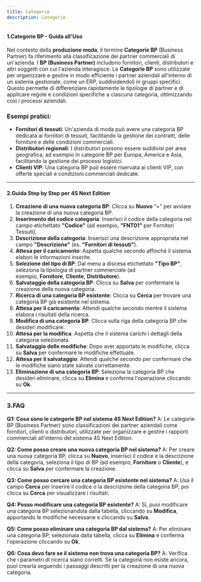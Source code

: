 ```yaml
---
title: Categorie
description: Categorie
---
```


#### 1.Categorie BP - Guida all'Uso

Nel contesto della **produzione moda**, il termine **Categorie BP** (Business Partner) fa riferimento alla classificazione dei partner commerciali di un'azienda. I **BP (Business Partner)** includono fornitori, clienti, distributori e altri soggetti con cui l'azienda interagisce. Le **Categorie BP** sono utilizzate per organizzare e gestire in modo efficiente i partner aziendali all'interno di un sistema gestionale, come un ERP, suddividendoli in gruppi specifici. Questo permette di differenziare rapidamente le tipologie di partner e di applicare regole e condizioni specifiche a ciascuna categoria, ottimizzando così i processi aziendali.

### Esempi pratici:

* **Fornitori di tessuti**: Un'azienda di moda può avere una categoria BP dedicata ai fornitori di tessuti, facilitando la gestione dei contratti, delle forniture e delle condizioni commerciali.
* **Distributori regionali**: I distributori possono essere suddivisi per area geografica, ad esempio in categorie BP per Europa, America e Asia, facilitando la gestione dei processi logistici.
* **Clienti VIP**: Una categoria BP può essere riservata ai clienti VIP, con offerte speciali e condizioni commerciali dedicate.

***

#### 2.Guida Step by Step per 4S Next Edition

1. **Creazione di una nuova categoria BP**: Clicca su **Nuovo** “+” per avviare la creazione di una nuova categoria BP.
2. **Inserimento del codice categoria**: Inserisci il codice della categoria nel campo etichettato **"Codice"** (ad esempio, **"FNT01"** per Fornitori Tessuti).
3. **Descrizione della categoria**: Inserisci una descrizione appropriata nel campo **"Descrizione"** (es. **"Fornitori di tessuti"**).
4. **Attesa per il caricamento**: Aspetta qualche secondo affinché il sistema elabori le informazioni inserite.
5. **Selezione del tipo di BP**: Dal menu a discesa etichettato **"Tipo BP"**, seleziona la tipologia di partner commerciale (ad esempio, **Fornitore**, **Cliente**, **Distributore**).
6. **Salvataggio della categoria BP**: Clicca su **Salva** per confermare la creazione della nuova categoria.
7. **Ricerca di una categoria BP esistente**: Clicca su **Cerca** per trovare una categoria BP già esistente nel sistema.
8. **Attesa per il caricamento**: Attendi qualche secondo mentre il sistema elabora i risultati della ricerca.
9. **Modifica di una categoria BP**: Clicca sulla riga della categoria BP che desideri modificare.
10. **Attesa per la modifica**: Aspetta che il sistema carichi i dettagli della categoria selezionata.
11. **Salvataggio delle modifiche**: Dopo aver apportato le modifiche, clicca su **Salva** per confermare le modifiche effettuate.
12. **Attesa per il salvataggio**: Attendi qualche secondo per confermare che le modifiche siano state salvate correttamente.
13. **Eliminazione di una categoria BP**: Seleziona la categoria BP che desideri eliminare, clicca su **Elimina** e conferma l'operazione cliccando su **Ok**.

***

### 3.FAQ&#x20;

**Q1: Cosa sono le categorie BP nel sistema 4S Next Edition?**
A: Le categorie BP (Business Partner) sono classificazioni dei partner aziendali come fornitori, clienti o distributori, utilizzate per organizzare e gestire i rapporti commerciali all'interno del sistema 4S Next Edition.

**Q2: Come posso creare una nuova categoria BP nel sistema?**
A: Per creare una nuova categoria BP, clicca su **Nuovo**, inserisci il codice e la descrizione della categoria, seleziona il tipo di BP (ad esempio, **Fornitore** o **Cliente**), e clicca su **Salva** per confermare la creazione.

**Q3: Come posso cercare una categoria BP esistente nel sistema?**
A: Usa il campo **Cerca** per inserire il codice o la descrizione della categoria BP, poi clicca su **Cerca** per visualizzare i risultati.

**Q4: Posso modificare una categoria BP esistente?**
A: Sì, puoi modificare una categoria BP selezionandola dalla tabella, cliccando su **Modifica**, apportando le modifiche necessarie e cliccando su **Salva**.

**Q5: Come posso eliminare una categoria BP dal sistema?**
A: Per eliminare una categoria BP, selezionala dalla tabella, clicca su **Elimina** e conferma l'operazione cliccando su **Ok**.

**Q6: Cosa devo fare se il sistema non trova una categoria BP?**
A: Verifica che i parametri di ricerca siano corretti. Se la categoria non esiste ancora, puoi crearla seguendo i passaggi descritti per la creazione di una nuova categoria.